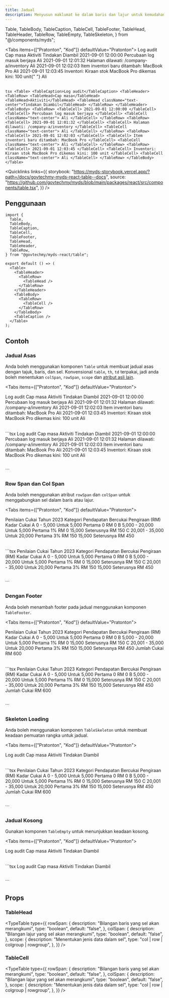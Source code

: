 ```yaml
---
title: Jadual
description: Menyusun maklumat ke dalam baris dan lajur untuk kemudahan bacaan. Ia menampung pelbagai jenis data, termasuk teks, nombor, kod, panggilan untuk tindakan dan pautan, membolehkan penyampaian dan perbandingan yang cekap.
---
```


  Table,
  TableBody,
  TableCaption,
  TableCell,
  TableFooter,
  TableHead,
  TableHeader,
  TableRow,
  TableEmpty,
  TableSkeleton,
} from "@/components/myds";

<Tabs items={["Pratonton", "Kod"]} defaultValue="Pratonton">
  <Tab value="Pratonton" className="not-prose flex justify-center">
    <Table>
      <TableCaption>Log audit</TableCaption>
      <TableHeader>
        <TableRow>
          <TableHead>Cap masa</TableHead>
          <TableHead>Aktiviti</TableHead>
          <TableHead className="text-center">Tindakan Diambil</TableHead>
        </TableRow>
      </TableHeader>
      <TableBody>
        <TableRow>
          <TableCell> 2021-09-01 12:00:00 </TableCell>
          <TableCell> Percubaan log masuk berjaya </TableCell>
          <TableCell className="text-center"> Ali </TableCell>
        </TableRow>
        <TableRow>
          <TableCell> 2021-09-01 12:01:32 </TableCell>
          <TableCell> Halaman dilawati: /company-a/inventory </TableCell>
          <TableCell className="text-center"> Ali </TableCell>
        </TableRow>
        <TableRow>
          <TableCell> 2021-09-01 12:02:03 </TableCell>
          <TableCell> Item inventori baru ditambah: MacBook Pro </TableCell>
          <TableCell className="text-center"> Ali </TableCell>
        </TableRow>
        <TableRow>
          <TableCell> 2021-09-01 12:03:45 </TableCell>
          <TableCell>
            Inventori: Kiraan stok MacBook Pro dikemas kini: 100 unit{" "}
          </TableCell>
          <TableCell className="text-center"> Ali </TableCell>
        </TableRow>
      </TableBody>
    </Table>
  </Tab>
  <Tab value="Kod">
    ```tsx
    <Table>
      <TableCaption>Log audit</TableCaption>
      <TableHeader>
        <TableRow>
          <TableHead>Cap masa</TableHead>
          <TableHead>Aktiviti</TableHead>
          <TableHead className="text-center">Tindakan Diambil</TableHead>
        </TableRow>
      </TableHeader>
      <TableBody>
        <TableRow>
          <TableCell> 2021-09-01 12:00:00 </TableCell>
          <TableCell> Percubaan log masuk berjaya </TableCell>
          <TableCell className="text-center"> Ali </TableCell>
        </TableRow>
        <TableRow>
          <TableCell> 2021-09-01 12:01:32 </TableCell>
          <TableCell> Halaman dilawati: /company-a/inventory </TableCell>
          <TableCell className="text-center"> Ali </TableCell>
        </TableRow>
        <TableRow>
          <TableCell> 2021-09-01 12:02:03 </TableCell>
          <TableCell> Item inventori baru ditambah: MacBook Pro </TableCell>
          <TableCell className="text-center"> Ali </TableCell>
        </TableRow>
        <TableRow>
          <TableCell> 2021-09-01 12:03:45 </TableCell>
          <TableCell>
            Inventori: Kiraan stok MacBook Pro dikemas kini: 100 unit
          </TableCell>
          <TableCell className="text-center"> Ali </TableCell>
        </TableRow>
      </TableBody>
    </Table>
    ```
  </Tab>
</Tabs>

<Quicklinks
  links={{
    storybook:
      "https://myds-storybook.vercel.app/?path=/docs/govtechmy-myds-react-table--docs",
    source:
      "https://github.com/govtechmy/myds/blob/main/packages/react/src/components/table.tsx",
  }}
/>

## Penggunaan

```tsx copy
import {
  Table,
  TableBody,
  TableCaption,
  TableCell,
  TableFooter,
  TableHead,
  TableHeader,
  TableRow,
} from "@govtechmy/myds-react/table";
```

```tsx copy
export default () => (
  <Table>
    <TableHeader>
      <TableRow>
        <TableHead />
      </TableRow>
    </TableHeader>
    <TableBody>
      <TableRow>
        <TableCell />
      </TableRow>
    </TableBody>
    <TableCaption />
  </Table>
);
```

## Contoh

### Jadual Asas

Anda boleh menggunakan komponen `Table` untuk membuat jadual asas dengan tajuk, baris, dan sel. Konvensional `table`, `th`, `td` terpakai, jadi anda boleh menentukan `colSpan`, `rowSpan`, `scope` dan [atribut asli lain](https://developer.mozilla.org/en-US/docs/Web/HTML/Element/th).

<Tabs items={["Pratonton", "Kod"]} defaultValue="Pratonton">
  <Tab value="Pratonton">
    <div className="not-prose flex flex-col items-center gap-3">
     <Table>
      <TableCaption>Log audit</TableCaption>
      <TableHeader>
        <TableRow>
          <TableHead>Cap masa</TableHead>
          <TableHead>Aktiviti</TableHead>
          <TableHead className="text-center">Tindakan Diambil</TableHead>
        </TableRow>
      </TableHeader>
      <TableBody>
        <TableRow>
          <TableCell> 2021-09-01 12:00:00 </TableCell>
          <TableCell> Percubaan log masuk berjaya </TableCell>
          <TableCell className="text-center"> Ali </TableCell>
        </TableRow>
        <TableRow>
          <TableCell> 2021-09-01 12:01:32 </TableCell>
          <TableCell> Halaman dilawati: /company-a/inventory </TableCell>
          <TableCell className="text-center"> Ali </TableCell>
        </TableRow>
        <TableRow>
          <TableCell> 2021-09-01 12:02:03 </TableCell>
          <TableCell> Item inventori baru ditambah: MacBook Pro </TableCell>
          <TableCell className="text-center"> Ali </TableCell>
        </TableRow>
        <TableRow>
          <TableCell> 2021-09-01 12:03:45 </TableCell>
          <TableCell>
            Inventori: Kiraan stok MacBook Pro dikemas kini: 100 unit
          </TableCell>
          <TableCell className="text-center"> Ali </TableCell>
        </TableRow>
      </TableBody>
    </Table>
    </div>

  </Tab>
  <Tab value="Kod">
    ```tsx
    <Table>
      <TableCaption>Log audit</TableCaption>
      <TableHeader>
        <TableRow>
          <TableHead>Cap masa</TableHead>
          <TableHead>Aktiviti</TableHead>
          <TableHead className="text-center">Tindakan Diambil</TableHead>
        </TableRow>
      </TableHeader>
      <TableBody>
        <TableRow>
          <TableCell> 2021-09-01 12:00:00 </TableCell>
          <TableCell> Percubaan log masuk berjaya </TableCell>
          <TableCell className="text-center"> Ali </TableCell>
        </TableRow>
        <TableRow>
          <TableCell> 2021-09-01 12:01:32 </TableCell>
          <TableCell> Halaman dilawati: /company-a/inventory </TableCell>
          <TableCell className="text-center"> Ali </TableCell>
        </TableRow>
        <TableRow>
          <TableCell> 2021-09-01 12:02:03 </TableCell>
          <TableCell> Item inventori baru ditambah: MacBook Pro </TableCell>
          <TableCell className="text-center"> Ali </TableCell>
        </TableRow>
        <TableRow>
          <TableCell> 2021-09-01 12:03:45 </TableCell>
          <TableCell>
            Inventori: Kiraan stok MacBook Pro dikemas kini: 100 unit
          </TableCell>
          <TableCell className="text-center"> Ali </TableCell>
        </TableRow>
      </TableBody>
    </Table>
    ```

  </Tab>
</Tabs>

### Row Span dan Col Span

Anda boleh menggunakan atribut `rowSpan` dan `colSpan` untuk menggabungkan sel dalam baris atau lajur.

<Tabs items={["Pratonton", "Kod"]} defaultValue="Pratonton">
  <Tab value="Pratonton">
    <div className="not-prose flex flex-col gap-3 items-center">
    <Table>
        <TableCaption>Penilaian Cukai Tahun 2023</TableCaption>
        <TableHeader>
            <TableRow>
            <TableHead>Kategori</TableHead>
            <TableHead>Pendapatan Bercukai</TableHead>
            <TableHead>Pengiraan (RM)</TableHead>
            <TableHead className="text-center">Kadar</TableHead>
            <TableHead className="text-end">Cukai</TableHead>
            </TableRow>
        </TableHeader>
        <TableBody>
            <TableRow>
            <TableCell>A</TableCell>
            <TableCell>0 - 5,000</TableCell>
            <TableCell>Untuk 5,000 Pertama</TableCell>
            <TableCell className="text-center">0</TableCell>
            <TableCell className="text-end">RM 0</TableCell>
            </TableRow>
            <TableRow>
            <TableCell rowSpan={2}>B</TableCell>
            <TableCell rowSpan={2}>5,000 - 20,000</TableCell>
            <TableCell>Untuk 5,000 Pertama</TableCell>
            <TableCell className="text-center" rowSpan={2}>1%</TableCell>
            <TableCell className="text-end">RM 0</TableCell>
            </TableRow>
            <TableRow>
            <TableCell>15,000 Seterusnya</TableCell>
            <TableCell className="text-end">RM 150</TableCell>
            </TableRow>
            <TableRow>
            <TableCell rowSpan={2}>C</TableCell>
            <TableCell rowSpan={2}>20,001 - 35,000</TableCell>
            <TableCell>Untuk 20,000 Pertama</TableCell>
            <TableCell className="text-center" rowSpan={2}>3%</TableCell>
            <TableCell className="text-end">RM 150</TableCell>
            </TableRow>
            <TableRow>
            <TableCell>15,000 Seterusnya</TableCell>
            <TableCell className="text-end">RM 450</TableCell>
            </TableRow>
        </TableBody>
    </Table>
    </div>

  </Tab>
  <Tab value="Kod">
    ```tsx
   <Table>
        <TableCaption>Penilaian Cukai Tahun 2023</TableCaption>
        <TableHeader>
            <TableRow>
            <TableHead>Kategori</TableHead>
            <TableHead>Pendapatan Bercukai</TableHead>
            <TableHead>Pengiraan (RM)</TableHead>
            <TableHead className="text-center">Kadar</TableHead>
            <TableHead className="text-end">Cukai</TableHead>
            </TableRow>
        </TableHeader>
        <TableBody>
            <TableRow>
            <TableCell>A</TableCell>
            <TableCell>0 - 5,000</TableCell>
            <TableCell>Untuk 5,000 Pertama</TableCell>
            <TableCell className="text-center">0</TableCell>
            <TableCell className="text-end">RM 0</TableCell>
            </TableRow>
            <TableRow>
            <TableCell rowSpan={2}>B</TableCell>
            <TableCell rowSpan={2}>5,000 - 20,000</TableCell>
            <TableCell>Untuk 5,000 Pertama</TableCell>
            <TableCell className="text-center" rowSpan={2}>1%</TableCell>
            <TableCell className="text-end">RM 0</TableCell>
            </TableRow>
            <TableRow>
            <TableCell>15,000 Seterusnya</TableCell>
            <TableCell className="text-end">RM 150</TableCell>
            </TableRow>
            <TableRow>
            <TableCell rowSpan={2}>C</TableCell>
            <TableCell rowSpan={2}>20,001 - 35,000</TableCell>
            <TableCell>Untuk 20,000 Pertama</TableCell>
            <TableCell className="text-center" rowSpan={2}>3%</TableCell>
            <TableCell className="text-end">RM 150</TableCell>
            </TableRow>
            <TableRow>
            <TableCell>15,000 Seterusnya</TableCell>
            <TableCell className="text-end">RM 450</TableCell>
            </TableRow>
        </TableBody>
    </Table>
    ```

  </Tab>
</Tabs>

### Dengan Footer

Anda boleh menambah footer pada jadual menggunakan komponen `TableFooter`.

<Tabs items={["Pratonton", "Kod"]} defaultValue="Pratonton">
  <Tab value="Pratonton">
    <div className="not-prose space-y-2 flex flex-col items-center">
      <Table>
        <TableCaption>Penilaian Cukai Tahun 2023</TableCaption>
        <TableHeader>
            <TableRow>
            <TableHead>Kategori</TableHead>
            <TableHead>Pendapatan Bercukai</TableHead>
            <TableHead>Pengiraan (RM)</TableHead>
            <TableHead className="text-center">Kadar</TableHead>
            <TableHead className="text-end">Cukai</TableHead>
            </TableRow>
        </TableHeader>
        <TableBody>
            <TableRow>
            <TableCell>A</TableCell>
            <TableCell>0 - 5,000</TableCell>
            <TableCell>Untuk 5,000 Pertama</TableCell>
            <TableCell className="text-center">0</TableCell>
            <TableCell className="text-end">RM 0</TableCell>
            </TableRow>
            <TableRow>
            <TableCell rowSpan={2}>B</TableCell>
            <TableCell rowSpan={2}>5,000 - 20,000</TableCell>
            <TableCell>Untuk 5,000 Pertama</TableCell>
            <TableCell className="text-center" rowSpan={2}>1%</TableCell>
            <TableCell className="text-end">RM 0</TableCell>
            </TableRow>
            <TableRow>
            <TableCell>15,000 Seterusnya</TableCell>
            <TableCell className="text-end">RM 150</TableCell>
            </TableRow>
            <TableRow>
            <TableCell rowSpan={2}>C</TableCell>
            <TableCell rowSpan={2}>20,001 - 35,000</TableCell>
            <TableCell>Untuk 20,000 Pertama</TableCell>
            <TableCell className="text-center" rowSpan={2}>3%</TableCell>
            <TableCell className="text-end">RM 150</TableCell>
            </TableRow>
            <TableRow>
            <TableCell>15,000 Seterusnya</TableCell>
            <TableCell className="text-end">RM 450</TableCell>
            </TableRow>
        </TableBody>
        <TableFooter>
            <TableRow>
                <TableCell className="text-end font-medium" colSpan={4}>Jumlah Cukai</TableCell>
                <TableCell className="text-end font-medium">RM 600</TableCell>
            </TableRow>
        </TableFooter>
    </Table>
    </div>

  </Tab>
  <Tab value="Kod">
    ```tsx
    <Table>
        <TableCaption>Penilaian Cukai Tahun 2023</TableCaption>
        <TableHeader>
            <TableRow>
            <TableHead>Kategori</TableHead>
            <TableHead>Pendapatan Bercukai</TableHead>
            <TableHead>Pengiraan (RM)</TableHead>
            <TableHead className="text-center">Kadar</TableHead>
            <TableHead className="text-end">Cukai</TableHead>
            </TableRow>
        </TableHeader>
        <TableBody>
            <TableRow>
            <TableCell>A</TableCell>
            <TableCell>0 - 5,000</TableCell>
            <TableCell>Untuk 5,000 Pertama</TableCell>
            <TableCell className="text-center">0</TableCell>
            <TableCell className="text-end">RM 0</TableCell>
            </TableRow>
            <TableRow>
            <TableCell rowSpan={2}>B</TableCell>
            <TableCell rowSpan={2}>5,000 - 20,000</TableCell>
            <TableCell>Untuk 5,000 Pertama</TableCell>
            <TableCell className="text-center" rowSpan={2}>1%</TableCell>
            <TableCell className="text-end">RM 0</TableCell>
            </TableRow>
            <TableRow>
            <TableCell>15,000 Seterusnya</TableCell>
            <TableCell className="text-end">RM 150</TableCell>
            </TableRow>
            <TableRow>
            <TableCell rowSpan={2}>C</TableCell>
            <TableCell rowSpan={2}>20,001 - 35,000</TableCell>
            <TableCell>Untuk 20,000 Pertama</TableCell>
            <TableCell className="text-center" rowSpan={2}>3%</TableCell>
            <TableCell className="text-end">RM 150</TableCell>
            </TableRow>
            <TableRow>
            <TableCell>15,000 Seterusnya</TableCell>
            <TableCell className="text-end">RM 450</TableCell>
            </TableRow>
        </TableBody>
        <TableFooter>
            <TableRow>
                <TableCell className="text-end font-medium" colSpan={4}>Jumlah Cukai</TableCell>
                <TableCell className="text-end font-medium">RM 600</TableCell>
            </TableRow>
        </TableFooter>
    </Table>
    ```
  </Tab>
</Tabs>

### Skeleton Loading

Anda boleh menggunakan komponen `TableSkeleton` untuk membuat keadaan pemuatan rangka untuk jadual.

<Tabs items={["Pratonton", "Kod"]} defaultValue="Pratonton">
  <Tab value="Pratonton">
    <div className="not-prose space-y-2 flex flex-col items-center">
      <Table>
      <TableCaption>Log audit</TableCaption>
      <TableHeader>
        <TableRow>
          <TableHead>Cap masa</TableHead>
          <TableHead>Aktiviti</TableHead>
          <TableHead>Tindakan Diambil</TableHead>
        </TableRow>
      </TableHeader>
      <TableBody>
        <TableRow>
          <TableCell> <TableSkeleton /> </TableCell>
          <TableCell>  <TableSkeleton /> </TableCell>
          <TableCell className="text-center py-3"> <TableSkeleton /> </TableCell>
        </TableRow>
        <TableRow>
          <TableCell> <TableSkeleton /> </TableCell>
          <TableCell>  <TableSkeleton /> </TableCell>
          <TableCell className="text-center py-3"> <TableSkeleton /> </TableCell>
        </TableRow>
        <TableRow>
          <TableCell> <TableSkeleton /> </TableCell>
          <TableCell>  <TableSkeleton /> </TableCell>
          <TableCell className="text-center py-3"> <TableSkeleton /> </TableCell>
        </TableRow>
        <TableRow>
          <TableCell> <TableSkeleton /> </TableCell>
          <TableCell>  <TableSkeleton /> </TableCell>
          <TableCell className="text-center py-3"> <TableSkeleton /> </TableCell>
        </TableRow>
      </TableBody>
    </Table>
    </div>

  </Tab>
  <Tab value="Kod">
    ```tsx
    <Table>
        <TableCaption>Penilaian Cukai Tahun 2023</TableCaption>
        <TableHeader>
            <TableRow>
            <TableHead>Kategori</TableHead>
            <TableHead>Pendapatan Bercukai</TableHead>
            <TableHead>Pengiraan (RM)</TableHead>
            <TableHead className="text-center">Kadar</TableHead>
            <TableHead className="text-end">Cukai</TableHead>
            </TableRow>
        </TableHeader>
        <TableBody>
            <TableRow>
            <TableCell>A</TableCell>
            <TableCell>0 - 5,000</TableCell>
            <TableCell>Untuk 5,000 Pertama</TableCell>
            <TableCell className="text-center">0</TableCell>
            <TableCell className="text-end">RM 0</TableCell>
            </TableRow>
            <TableRow>
            <TableCell rowSpan={2}>B</TableCell>
            <TableCell rowSpan={2}>5,000 - 20,000</TableCell>
            <TableCell>Untuk 5,000 Pertama</TableCell>
            <TableCell className="text-center" rowSpan={2}>1%</TableCell>
            <TableCell className="text-end">RM 0</TableCell>
            </TableRow>
            <TableRow>
            <TableCell>15,000 Seterusnya</TableCell>
            <TableCell className="text-end">RM 150</TableCell>
            </TableRow>
            <TableRow>
            <TableCell rowSpan={2}>C</TableCell>
            <TableCell rowSpan={2}>20,001 - 35,000</TableCell>
            <TableCell>Untuk 20,000 Pertama</TableCell>
            <TableCell className="text-center" rowSpan={2}>3%</TableCell>
            <TableCell className="text-end">RM 150</TableCell>
            </TableRow>
            <TableRow>
            <TableCell>15,000 Seterusnya</TableCell>
            <TableCell className="text-end">RM 450</TableCell>
            </TableRow>
        </TableBody>
        <TableFooter>
            <TableRow>
                <TableCell className="text-end font-medium" colSpan={4}>Jumlah Cukai</TableCell>
                <TableCell className="text-end font-medium">RM 600</TableCell>
            </TableRow>
        </TableFooter>
    </Table>
    ```
  </Tab>
</Tabs>

### Jadual Kosong

Gunakan komponen `TableEmpty` untuk menunjukkan keadaan kosong.

<Tabs items={["Pratonton", "Kod"]} defaultValue="Pratonton">
  <Tab value="Pratonton">
    <div className="not-prose space-y-2 flex flex-col items-center">
      <Table>
      <TableCaption>Log audit</TableCaption>
      <TableHeader>
        <TableRow>
          <TableHead>Cap masa</TableHead>
          <TableHead>Aktiviti</TableHead>
          <TableHead>Tindakan Diambil</TableHead>
        </TableRow>
      </TableHeader>
      <TableBody>
        <TableRow>
          <TableEmpty />
        </TableRow>
        </TableBody>
    </Table>
    </div>

  </Tab>
  <Tab value="Kod">
    ```tsx
    <Table>
      <TableCaption>Log audit</TableCaption>
      <TableHeader>
        <TableRow>
          <TableHead>Cap masa</TableHead>
          <TableHead>Aktiviti</TableHead>
          <TableHead>Tindakan Diambil</TableHead>
        </TableRow>
      </TableHeader>
      <TableBody>
        <TableRow>
          <TableEmpty />
        </TableRow>
        </TableBody>
    </Table>
    ```
  </Tab>
</Tabs>

## Props

### TableHead

<TypeTable
  type={{
    rowSpan: {
      description: "Bilangan baris yang sel akan merangkumi",
      type: "boolean",
      default: "false",
    },
    colSpan: {
      description: "Bilangan lajur yang sel akan merangkumi",
      type: "boolean",
      default: "false",
    },
    scope: {
      description: "Menentukan jenis data dalam sel",
      type: "col | row | colgroup | rowgroup",
    },
  }}
/>

### TableCell

<TypeTable
  type={{
    rowSpan: {
      description: "Bilangan baris yang sel akan merangkumi",
      type: "boolean",
      default: "false",
    },
    colSpan: {
      description: "Bilangan lajur yang sel akan merangkumi",
      type: "boolean",
      default: "false",
    },
    scope: {
      description: "Menentukan jenis data dalam sel",
      type: "col | row | colgroup | rowgroup",
    },
  }}
/>
